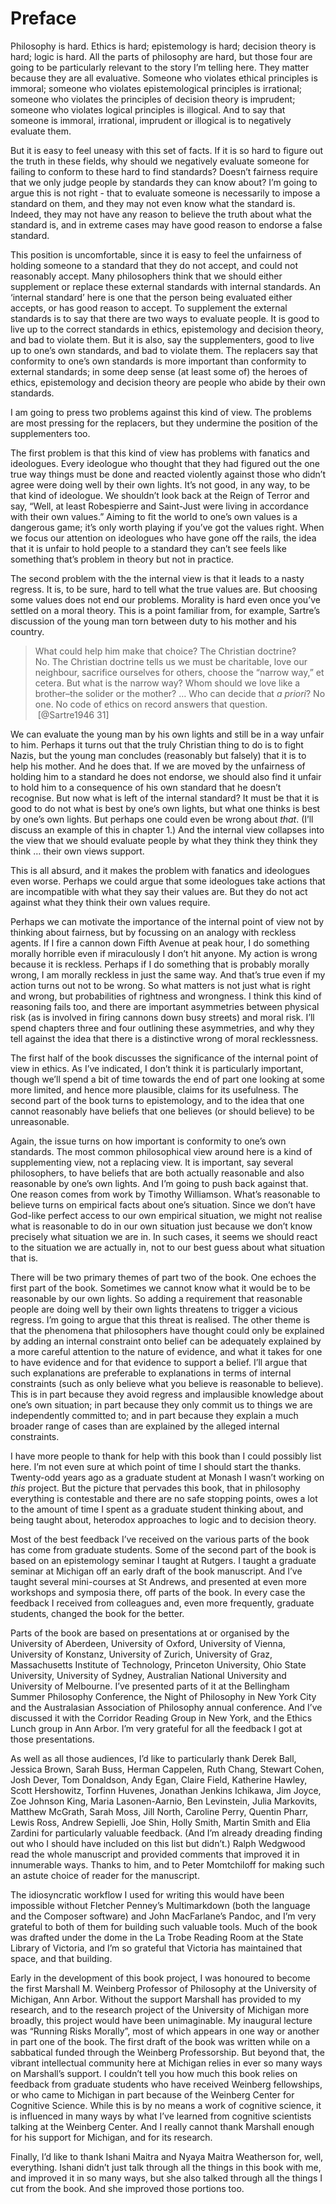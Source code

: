 # Preface {#preface .unnumbered}

Philosophy is hard. Ethics is hard; epistemology is hard; decision theory is hard; logic is hard. All the parts of philosophy are hard, but those four are going to be particularly relevant to the story I'm telling here. They matter because they are all evaluative. Someone who violates ethical principles is immoral; someone who violates epistemological principles is irrational; someone who violates the principles of decision theory is imprudent; someone who violates logical principles is illogical. And to say that someone is immoral, irrational, imprudent or illogical is to negatively evaluate them.

But it is easy to feel uneasy with this set of facts. If it is so hard to figure out the truth in these fields, why should we negatively evaluate someone for failing to conform to these hard to find standards? Doesn't fairness require that we only judge people by standards they can know about? I'm going to argue this is not right - that to evaluate someone is necessarily to impose a standard on them, and they may not even know what the standard is. Indeed, they may not have any reason to believe the truth about what the standard is, and in extreme cases may have good reason to endorse a false standard.

This position is uncomfortable, since it is easy to feel the unfairness of holding someone to a standard that they do not accept, and could not reasonably accept. Many philosophers think that we should either supplement or replace these external standards with internal standards. An 'internal standard' here is one that the person being evaluated either accepts, or has good reason to accept. To supplement the external standards is to say that there are two ways to evaluate people. It is good to live up to the correct standards in ethics, epistemology and decision theory, and bad to violate them. But it is also, say the supplementers, good to live up to one's own standards, and bad to violate them. The replacers say that conformity to one's own standards is more important than conformity to external standards; in some deep sense (at least some of) the heroes of ethics, epistemology and decision theory are people who abide by their own standards.

I am going to press two problems against this kind of view. The problems are most pressing for the replacers, but they undermine the position of the supplementers too.

The first problem is that this kind of view has problems with fanatics and ideologues. Every ideologue who thought that they had figured out the one true way things must be done and reacted violently against those who didn't agree were doing well by their own lights. It's not good, in any way, to be that kind of ideologue. We shouldn't look back at the Reign of Terror and say, "Well, at least [Robespierre]{acronym-label="Robespierre" acronym-form="singular+short"} and [Saint-Just]{acronym-label="Saint-Just" acronym-form="singular+short"} were living in accordance with their own values." Aiming to fit the world to one's own values is a dangerous game; it's only worth playing if you've got the values right. When we focus our attention on ideologues who have gone off the rails, the idea that it is unfair to hold people to a standard they can't see feels like something that's problem in theory but not in practice.

The second problem with the the internal view is that it leads to a nasty regress. It is, to be sure, hard to tell what the true values are. But choosing some values does not end our problems. Morality is hard even once you've settled on a moral theory. This is a point familiar from, for example, Sartre's discussion of the young man torn between duty to his mother and his country.

> What could help him make that choice? The Christian doctrine? No. The Christian doctrine tells us we must be charitable, love our neighbour, sacrifice ourselves for others, choose the "narrow way," et cetera. But what is the narrow way? Whom should we love like a brother--the solider or the mother? $\dots$ Who can decide that *a priori*? No one. No code of ethics on record answers that question.  [@Sartre1946 31]

We can evaluate the young man by his own lights and still be in a way unfair to him. Perhaps it turns out that the truly Christian thing to do is to fight Nazis, but the young man concludes (reasonably but falsely) that it is to help his mother. And he does that. If we are moved by the unfairness of holding him to a standard he does not endorse, we should also find it unfair to hold him to a consequence of his own standard that he doesn't recognise. But now what is left of the internal standard? It must be that it is good to do not what is best by one's own lights, but what one thinks is best by one's own lights. But perhaps one could even be wrong about *that*. (I'll discuss an example of this in chapter 1.) And the internal view collapses into the view that we should evaluate people by what they think they think they think $\dots$ their own views support.

This is all absurd, and it makes the problem with fanatics and ideologues even worse. Perhaps we could argue that some ideologues take actions that are incompatible with what they say their values are. But they do not act against what they think their own values require.

Perhaps we can motivate the importance of the internal point of view not by thinking about fairness, but by focussing on an analogy with reckless agents. If I fire a cannon down Fifth Avenue at peak hour, I do something morally horrible even if miraculously I don't hit anyone. My action is wrong because it is reckless. Perhaps if I do something that is probably morally wrong, I am morally reckless in just the same way. And that's true even if my action turns out not to be wrong. So what matters is not just what is right and wrong, but probabilities of rightness and wrongness. I think this kind of reasoning fails too, and there are important asymmetries between physical risk (as is involved in firing cannons down busy streets) and moral risk. I'll spend chapters three and four outlining these asymmetries, and why they tell against the idea that there is a distinctive wrong of moral recklessness.

The first half of the book discusses the significance of the internal point of view in ethics. As I've indicated, I don't think it is particularly important, though we'll spend a bit of time towards the end of part one looking at some more limited, and hence more plausible, claims for its usefulness. The second part of the book turns to epistemology, and to the idea that one cannot reasonably have beliefs that one believes (or should believe) to be unreasonable.

Again, the issue turns on how important is conformity to one's own standards. The most common philosophical view around here is a kind of supplementing view, not a replacing view. It is important, say several philosophers, to have beliefs that are both actually reasonable and also reasonable by one's own lights. And I'm going to push back against that. One reason comes from work by Timothy Williamson. What's reasonable to believe turns on empirical facts about one's situation. Since we don't have God-like perfect access to our own empirical situation, we might not realise what is reasonable to do in our own situation just because we don't know precisely what situation we are in. In such cases, it seems we should react to the situation we are actually in, not to our best guess about what situation that is.

There will be two primary themes of part two of the book. One echoes the first part of the book. Sometimes we cannot know what it would be to be reasonable by our own lights. So adding a requirement that reasonable people are doing well by their own lights threatens to trigger a vicious regress. I'm going to argue that this threat is realised. The other theme is that the phenomena that philosophers have thought could only be explained by adding an internal constraint onto belief can be adequately explained by a more careful attention to the nature of evidence, and what it takes for one to have evidence and for that evidence to support a belief. I'll argue that such explanations are preferable to explanations in terms of internal constraints (such as only believe what you believe is reasonable to believe). This is in part because they avoid regress and implausible knowledge about one's own situation; in part because they only commit us to things we are independently committed to; and in part because they explain a much broader range of cases than are explained by the alleged internal constraints.

I have more people to thank for help with this book than I could possibly list here. I'm not even sure at which point of time I should start the thanks. Twenty-odd years ago as a graduate student at Monash I wasn't working on *this* project. But the picture that pervades this book, that in philosophy everything is contestable and there are no safe stopping points, owes a lot to the amount of time I spent as a graduate student thinking about, and being taught about, heterodox approaches to logic and to decision theory.

Most of the best feedback I've received on the various parts of the book has come from graduate students. Some of the second part of the book is based on an epistemology seminar I taught at Rutgers. I taught a graduate seminar at Michigan off an early draft of the book manuscript. And I've taught several mini-courses at St Andrews, and presented at even more workshops and symposia there, off parts of the book. In every case the feedback I received from colleagues and, even more frequently, graduate students, changed the book for the better.

Parts of the book are based on presentations at or organised by the University of Aberdeen, University of Oxford, University of Vienna, University of Konstanz, University of Zurich, University of Graz, Massachusetts Institute of Technology, Princeton University, Ohio State University, University of Sydney, Australian National University and University of Melbourne. I've presented parts of it at the Bellingham Summer Philosophy Conference, the Night of Philosophy in New York City and the Australasian Association of Philosophy annual conference. And I've discussed it with the Corridor Reading Group in New York, and the Ethics Lunch group in Ann Arbor. I'm very grateful for all the feedback I got at those presentations.

As well as all those audiences, I'd like to particularly thank Derek Ball, Jessica Brown, Sarah Buss, Herman Cappelen, Ruth Chang, Stewart Cohen, Josh Dever, Tom Donaldson, Andy Egan, Claire Field, Katherine Hawley, Scott Hershowitz, Torfinn Huvenes, Jonathan Jenkins Ichikawa, Jim Joyce, Zoe Johnson King, Maria Lasonen-Aarnio, Ben Levinstein, Julia Markovits, Matthew McGrath, Sarah Moss, Jill North, Caroline Perry, Quentin Pharr, Lewis Ross, Andrew Sepielli, Joe Shin, Holly Smith, Martin Smith and Elia Zardini for particularly valuable feedback. (And I'm already dreading finding out who I should have included on this list but didn't.) Ralph Wedgwood read the whole manuscript and provided comments that improved it in innumerable ways. Thanks to him, and to Peter Momtchiloff for making such an astute choice of reader for the manuscript.

The idiosyncratic workflow I used for writing this would have been impossible without Fletcher Penney's Multimarkdown (both the language and the Composer software) and John MacFarlane's Pandoc, and I'm very grateful to both of them for building such valuable tools. Much of the book was drafted under the dome in the La Trobe Reading Room at the State Library of Victoria, and I'm so grateful that Victoria has maintained that space, and that building.

Early in the development of this book project, I was honoured to become the first Marshall M. Weinberg Professor of Philosophy at the University of Michigan, Ann Arbor. Without the support Marshall has provided to my research, and to the research project of the University of Michigan more broadly, this project would have been unimaginable. My inaugural lecture was "Running Risks Morally", most of which appears in one way or another in part one of the book. The first draft of the book was written while on a sabbatical funded through the Weinberg Professorship. But beyond that, the vibrant intellectual community here at Michigan relies in ever so many ways on Marshall's support. I couldn't tell you how much this book relies on feedback from graduate students who have received Weinberg fellowships, or who came to Michigan in part because of the Weinberg Center for Cognitive Science. While this is by no means a work of cognitive science, it is influenced in many ways by what I've learned from cognitive scientists talking at the Weinberg Center. And I really cannot thank Marshall enough for his support for Michigan, and for its research.

Finally, I'd like to thank Ishani Maitra and Nyaya Maitra Weatherson for, well, everything. Ishani didn't just talk through all the things in this book with me, and improved it in so many ways, but she also talked through all the things I cut from the book. And she improved those portions too.
